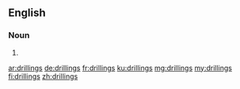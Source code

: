==English==

===Noun===
{{head|en|plural}}

# {{plural of|drilling|lang=en}}

[[ar:drillings]]
[[de:drillings]]
[[fr:drillings]]
[[ku:drillings]]
[[mg:drillings]]
[[my:drillings]]
[[fi:drillings]]
[[zh:drillings]]